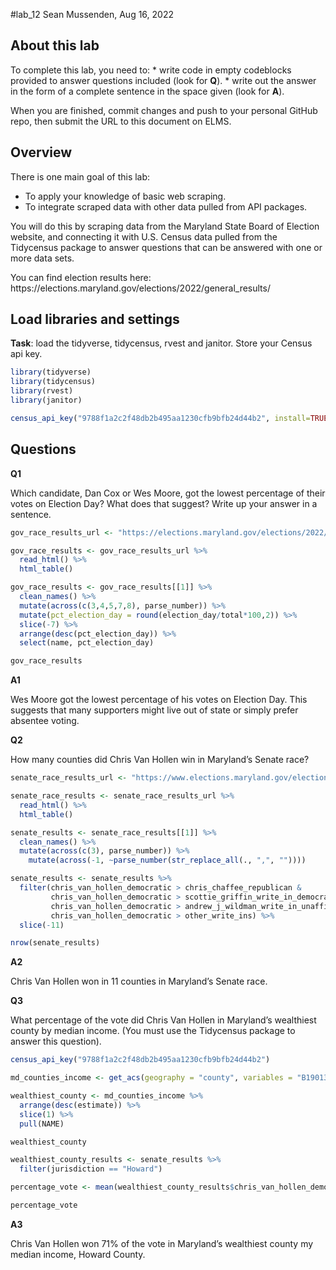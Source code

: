 #lab_12 Sean Mussenden, Aug 16, 2022

## About this lab

To complete this lab, you need to: \* write code in empty codeblocks provided to answer questions included (look for **Q**). \* write out the answer in the form of a complete sentence in the space given (look for **A**).

When you are finished, commit changes and push to your personal GitHub repo, then submit the URL to this document on ELMS.

## Overview

There is one main goal of this lab:

-   To apply your knowledge of basic web scraping.
-   To integrate scraped data with other data pulled from API packages.

You will do this by scraping data from the Maryland State Board of Election website, and connecting it with U.S. Census data pulled from the Tidycensus package to answer questions that can be answered with one or more data sets.

You can find election results here: https://elections.maryland.gov/elections/2022/general_results/

## Load libraries and settings

**Task**: load the tidyverse, tidycensus, rvest and janitor. Store your Census api key.

```r

library(tidyverse)
library(tidycensus)
library(rvest)
library(janitor)

census_api_key("9788f1a2c2f48db2b495aa1230cfb9bfb24d44b2", install=TRUE, overwrite=TRUE)

```

## Questions

**Q1**

Which candidate, Dan Cox or Wes Moore, got the lowest percentage of their votes on Election Day? What does that suggest? Write up your answer in a sentence.

```r

gov_race_results_url <- "https://elections.maryland.gov/elections/2022/general_results/gen_results_2022_1.html"

gov_race_results <- gov_race_results_url %>%
  read_html() %>%
  html_table()

gov_race_results <- gov_race_results[[1]] %>%
  clean_names() %>%
  mutate(across(c(3,4,5,7,8), parse_number)) %>%
  mutate(pct_election_day = round(election_day/total*100,2)) %>%
  slice(-7) %>%
  arrange(desc(pct_election_day)) %>%
  select(name, pct_election_day)

gov_race_results

```

**A1**

Wes Moore got the lowest percentage of his votes on Election Day. This suggests that many supporters might live out of state or simply prefer absentee voting.

**Q2**

How many counties did Chris Van Hollen win in Maryland's Senate race?

```r

senate_race_results_url <- "https://www.elections.maryland.gov/elections/2022/general_results/gen_detail_results_2022_4_1.html"

senate_race_results <- senate_race_results_url %>%
  read_html() %>%
  html_table()

senate_results <- senate_race_results[[1]] %>%
  clean_names() %>%
  mutate(across(c(3), parse_number)) %>%
    mutate(across(-1, ~parse_number(str_replace_all(., ",", ""))))

senate_results <- senate_results %>%
  filter(chris_van_hollen_democratic > chris_chaffee_republican &
         chris_van_hollen_democratic > scottie_griffin_write_in_democratic & 
         chris_van_hollen_democratic > andrew_j_wildman_write_in_unaffiliated & 
         chris_van_hollen_democratic > other_write_ins) %>%
  slice(-11)

nrow(senate_results)

```

**A2**

Chris Van Hollen won in 11 counties in Maryland's Senate race.

**Q3**

What percentage of the vote did Chris Van Hollen in Maryland's wealthiest county by median income. (You must use the Tidycensus package to answer this question).

```r

census_api_key("9788f1a2c2f48db2b495aa1230cfb9bfb24d44b2")

md_counties_income <- get_acs(geography = "county", variables = "B19013_001", state = "MD", geometry = TRUE)

wealthiest_county <- md_counties_income %>%
  arrange(desc(estimate)) %>%
  slice(1) %>%
  pull(NAME)

wealthiest_county

wealthiest_county_results <- senate_results %>%
  filter(jurisdiction == "Howard")

percentage_vote <- mean(wealthiest_county_results$chris_van_hollen_democratic / sum(wealthiest_county_results[, -1])) * 100

percentage_vote

```

**A3**

Chris Van Hollen won 71% of the vote in Maryland's wealthiest county my median income, Howard County.
